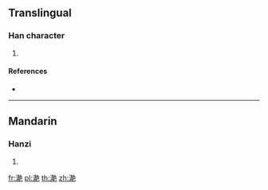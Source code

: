 ==Translingual==

===Han character===
{{Han char|rn=85|rad=水|as=14|sn=17|four=|canj=EQBU}}

# {{defn|Han|sort=水14}}

====References====
* {{Han ref|kx=0656.220|dkj=18518|dj=1067.060|hdz=31765.110|uh=6FEA|ud=28650}}

----

==Mandarin==

===Hanzi===
{{cmn-hanzi|pin=[[jiàn]] ([[jian4]]), [[jìng]] ([[jing4]]), [[lán]] ([[lan2]]), [[lǎn]] ([[lan3]])|wg=chien<sup>4</sup>, ching<sup>4</sup>, lan<sup>2</sup>, lan<sup>3</sup>}}

# {{defn|lang=cmn|sort=水14}}

[[fr:濪]]
[[pl:濪]]
[[th:濪]]
[[zh:濪]]